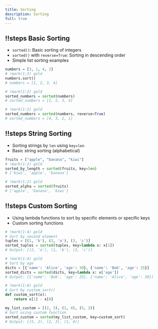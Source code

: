 ```yaml
---
title: Sorting
description: Sorting
full: true
---
```



<Scrollycoding>

## !!steps Basic Sorting

- `sorted()`: Basic sorting of integers
- `sorted()` with `reverse=True`: Sorting in descending order
- Simple list sorting examples

```python !code
numbers = [3, 1, 4, 2]
# !mark(1:2) gold
numbers.sort()                                   
# numbers = [1, 2, 3, 4]

# !mark(1:2) gold
sorted_numbers = sorted(numbers)                
# sorted_numbers = [1, 2, 3, 4]

# !mark(1:2) gold
sorted_numbers = sorted(numbers, reverse=True)  
# sorted_numbers = [4, 3, 2, 1]
```

## !!steps String Sorting

- Sorting strings by `len` using `key=len`
- Basic string sorting (alphabetical)

```python !code
fruits = ["apple", "banana", "kiwi"]
# !mark(1:2) gold
sorted_by_length = sorted(fruits, key=len)
# ['kiwi', 'apple', 'banana']

# !mark(1:2) gold
sorted_alpha = sorted(fruits)                 
# ['apple', 'banana', 'kiwi']
```

## !!steps Custom Sorting

- Using lambda functions to sort by specific elements or specific keys
- Custom sorting functions

```python !code
# !mark(1:4) gold
# Sort by second element
tuples = [(1, 'b'), (2, 'a'), (3, 'c')]
sorted_tuples = sorted(tuples, key=lambda x: x[1])
# Output: [(2, 'a'), (1, 'b'), (3, 'c')]

# !mark(1:4) gold
# Sort by age
dicts = [{'name': 'Alice', 'age': 30}, {'name': 'Bob', 'age': 25}]
sorted_dicts = sorted(dicts, key=lambda x: x['age'])
# Output: [{'name': 'Bob', 'age': 25}, {'name': 'Alice', 'age': 30}]

# !mark(1:8) gold
# Sort by custom_sort()
def custom_sort(x):
    return x[1] - x[0]

my_list_custom = [(2, 3), (1, 4), (5, 2)]
# Sort using custom function
sorted_custom = sorted(my_list_custom, key=custom_sort)
# Output: [(5, 2), (2, 3), (1, 4)]
```

</Scrollycoding>
